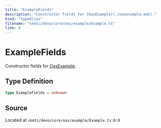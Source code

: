```yaml
---
title: "ExampleFields"
description: "Constructor fields for [OasExample](./oasexample.mdx)."
kind: "typeAlias"
filename: "skmtc/deno/core/oas/example/Example.ts"
line: 8
---
```


# ExampleFields

Constructor fields for [OasExample](./oasexample.mdx).

## Type Definition

```typescript
type ExampleFields = unknown
```

## Source

Located at `skmtc/deno/core/oas/example/Example.ts:8:0`
